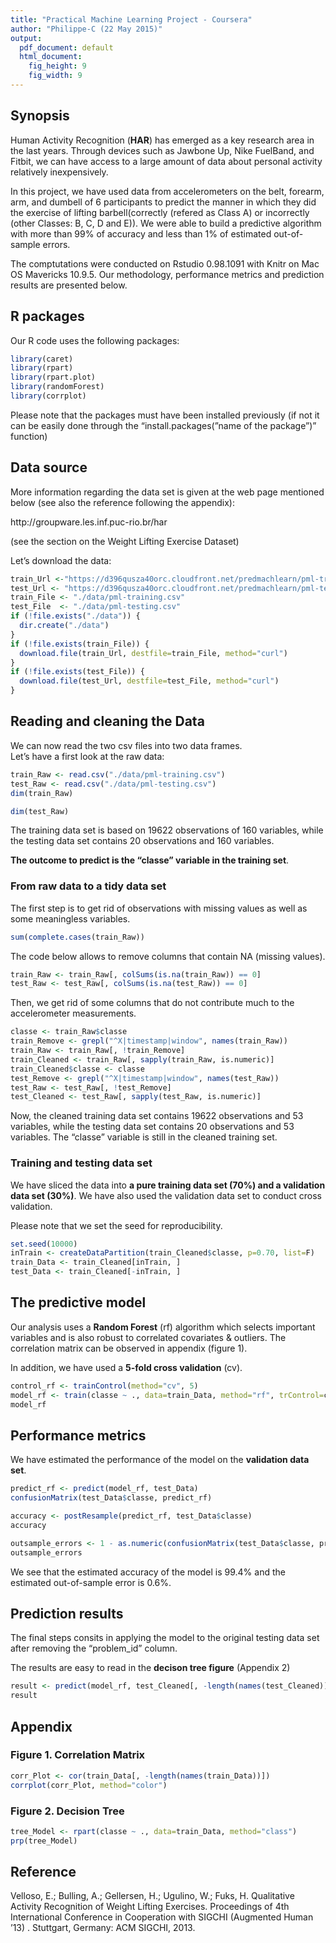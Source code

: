 ```yaml
---
title: "Practical Machine Learning Project - Coursera"
author: "Philippe-C (22 May 2015)"
output:
  pdf_document: default
  html_document:
    fig_height: 9
    fig_width: 9
---
```


## Synopsis  

Human Activity Recognition (**HAR**) has emerged as a key research area in the last years. Through devices such as Jawbone Up, Nike FuelBand, and Fitbit, we can have access to a large amount of data about personal activity relatively inexpensively.

In this project, we have used data from accelerometers on the belt, forearm, arm, and dumbell of 6 participants to predict the manner in which they did the exercise of lifting barbell(correctly (refered as Class A) or incorrectly (other Classes: B, C, D and E)). We were able to build a predictive algorithm with more than 99% of accuracy and less than 1% of estimated out-of-sample errors.

The comptutations were conducted on Rstudio 0.98.1091 with Knitr on Mac OS Mavericks 10.9.5. Our methodology, performance metrics and prediction results are presented below.

## R packages

Our R code uses the following packages:

```r
library(caret)
library(rpart)
library(rpart.plot)
library(randomForest)
library(corrplot)
```

Please note that the packages must have been installed previously (if not it can be easily done through the "install.packages("name of the package")" function)

## Data source

More information regarding the data set is given at the web page mentioned below (see also the  reference following the appendix):

 http://groupware.les.inf.puc-rio.br/har 
 
 (see the section on the Weight Lifting Exercise Dataset)

Let's download the data:
```r
train_Url <-"https://d396qusza40orc.cloudfront.net/predmachlearn/pml-training.csv"
test_Url <- "https://d396qusza40orc.cloudfront.net/predmachlearn/pml-testing.csv"
train_File <- "./data/pml-training.csv"
test_File  <- "./data/pml-testing.csv"
if (!file.exists("./data")) {
  dir.create("./data")
}
if (!file.exists(train_File)) {
  download.file(train_Url, destfile=train_File, method="curl")
}
if (!file.exists(test_File)) {
  download.file(test_Url, destfile=test_File, method="curl")
}
```

## Reading and cleaning the Data
We can now read the two csv files into two data frames.  
Let's have a first look at the raw data:

```r
train_Raw <- read.csv("./data/pml-training.csv")
test_Raw <- read.csv("./data/pml-testing.csv")
dim(train_Raw)
```

```r
dim(test_Raw)
```

The training data set is based on 19622 observations of 160 variables, while the testing data set contains 20 observations and 160 variables. 

**The outcome to predict is the "classe" variable in the training set**. 

### From raw data to a tidy data set

The first step is to get rid of observations with missing values as well as some meaningless variables.

```r
sum(complete.cases(train_Raw))
```

The code below allows to remove columns that contain NA (missing values).

```r
train_Raw <- train_Raw[, colSums(is.na(train_Raw)) == 0] 
test_Raw <- test_Raw[, colSums(is.na(test_Raw)) == 0] 
```

Then, we get rid of some columns that do not contribute much to the accelerometer measurements.

```r
classe <- train_Raw$classe
train_Remove <- grepl("^X|timestamp|window", names(train_Raw))
train_Raw <- train_Raw[, !train_Remove]
train_Cleaned <- train_Raw[, sapply(train_Raw, is.numeric)]
train_Cleaned$classe <- classe
test_Remove <- grepl("^X|timestamp|window", names(test_Raw))
test_Raw <- test_Raw[, !test_Remove]
test_Cleaned <- test_Raw[, sapply(test_Raw, is.numeric)]
```

Now, the cleaned training data set contains 19622 observations and 53 variables, while the testing data set contains 20 observations and 53 variables. The "classe" variable is still in the cleaned training set.

### Training and testing data set

We have sliced the data into **a pure training data set (70%) and a validation data set (30%)**. We have also used the validation data set to conduct cross validation.

Please note that we set the seed for reproducibility.

```r
set.seed(10000) 
inTrain <- createDataPartition(train_Cleaned$classe, p=0.70, list=F)
train_Data <- train_Cleaned[inTrain, ]
test_Data <- train_Cleaned[-inTrain, ]
```

## The predictive model

Our analysis uses a **Random Forest** (rf) algorithm which selects important variables and is also robust to correlated covariates & outliers. The correlation matrix can be observed in appendix (figure 1).

In addition, we have used a **5-fold cross validation** (cv).  

```r
control_rf <- trainControl(method="cv", 5)
model_rf <- train(classe ~ ., data=train_Data, method="rf", trControl=control_rf, ntree=150)
model_rf
```

## Performance metrics

We have estimated the performance of the model on the **validation data set**.  

```r
predict_rf <- predict(model_rf, test_Data)
confusionMatrix(test_Data$classe, predict_rf)
```

```r
accuracy <- postResample(predict_rf, test_Data$classe)
accuracy
```
```r
outsample_errors <- 1 - as.numeric(confusionMatrix(test_Data$classe, predict_rf)$overall[1])
outsample_errors
```

We see that the estimated accuracy of the model is 99.4% and the estimated out-of-sample error is 0.6%.

## Prediction results
The final steps consits in applying the model to the original testing data set after removing the "problem_id" column. 

The results are easy to read in the **decison tree figure** (Appendix 2)

```r
result <- predict(model_rf, test_Cleaned[, -length(names(test_Cleaned))])
result
```

## Appendix

### Figure 1. Correlation Matrix   

```r
corr_Plot <- cor(train_Data[, -length(names(train_Data))])
corrplot(corr_Plot, method="color")
```

### Figure 2. Decision Tree 

```r
tree_Model <- rpart(classe ~ ., data=train_Data, method="class")
prp(tree_Model) 
```

## Reference

Velloso, E.; Bulling, A.; Gellersen, H.; Ugulino, W.; Fuks, H. Qualitative Activity Recognition of Weight Lifting Exercises. Proceedings of 4th International Conference in Cooperation with SIGCHI (Augmented Human '13) . Stuttgart, Germany: ACM SIGCHI, 2013.


